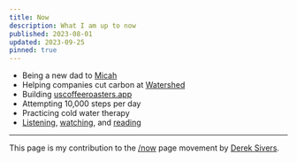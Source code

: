 ```yaml
---
title: Now
description: What I am up to now
published: 2023-08-01
updated: 2023-09-25
pinned: true
---
```


- Being a new dad to [Micah](/micah-lee-carpenter)
- Helping companies cut carbon at [Watershed](/cv)
- Building [uscoffeeroasters.app](https://uscoffeeroasters.app)
- Attempting 10,000 steps per day
- Practicing cold water therapy
- [Listening](/listening), [watching](/watching), and [reading](/reading)

---

This page is my contribution to the [/now](https://nownownow.com/) page movement by [Derek Sivers](https://sive.rs/nowff).